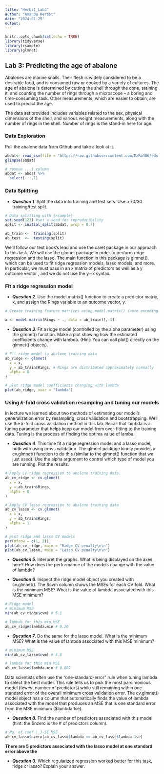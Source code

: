 ```yaml
---
title: "Herbst_Lab3"
author: "Amanda Herbst"
date: "2024-01-25"
output: 
---
```


```r
knitr::opts_chunk$set(echo = TRUE)
library(tidyverse)
library(rsample)
library(glmnet)
```

## Lab 3: Predicting the age of abalone

Abalones are marine snails. Their flesh is widely considered to be a desirable food, and is consumed raw or cooked by a variety of cultures. The age of abalone is determined by cutting the shell through the cone, staining it, and counting the number of rings through a microscope -- a boring and time-consuming task. Other measurements, which are easier to obtain, are used to predict the age.

The data set provided includes variables related to the sex, physical dimensions of the shell, and various weight measurements, along with the number of rings in the shell. Number of rings is the stand-in here for age.

### Data Exploration

Pull the abalone data from Github and take a look at it.

```r
abdat<- read_csv(file = "https://raw.githubusercontent.com/MaRo406/eds-232-machine-learning/main/data/abalone-data.csv")
glimpse(abdat)

# remove ...1 column
abdat <- abdat %>% 
  select(-...1)
```

### Data Splitting

-   ***Question 1***. Split the data into training and test sets. Use a 70/30 training/test split.

```r
# Data splitting with {rsample} 
set.seed(123) #set a seed for reproducibility
split <- initial_split(abdat, prop = 0.7)

ab_train <-  training(split)
ab_test  <-  testing(split)
```


We'll follow our text book's lead and use the caret package in our approach to this task. We will use the glmnet package in order to perform ridge regression and the lasso. The main function in this package is glmnet(), which can be used to fit ridge regression models, lasso models, and more. In particular, we must pass in an x matrix of predictors as well as a y outcome vector , and we do not use the y∼x syntax.

### Fit a ridge regression model

-   ***Question 2***. Use the model.matrix() function to create a predictor matrix, x, and assign the Rings variable to an outcome vector, y.

```r
# Create training feature matrices using model.matrix() (auto encoding of categorical variables)

x <- model.matrix(Rings ~ ., data = ab_train)[,-1]
```


-   ***Question 3***. Fit a ridge model (controlled by the alpha parameter) using the glmnet() function. Make a plot showing how the estimated coefficients change with lambda. (Hint: You can call plot() directly on the glmnet() objects).
```r
# Fit ridge model to abalone training data
ab_ridge <- glmnet(
  x = x,
  y = ab_train$Rings, # Rings are distributed approximately normally
  alpha = 0
)

# plot ridge model coefficients changing with lambda
plot(ab_ridge, xvar = "lambda") 
```


### Using *k*-fold cross validation resampling and tuning our models

In lecture we learned about two methods of estimating our model's generalization error by resampling, cross validation and bootstrapping. We'll use the *k*-fold cross validation method in this lab. Recall that lambda is a tuning parameter that helps keep our model from over-fitting to the training data. Tuning is the process of finding the optima value of lamba.

-   ***Question 4***. This time fit a ridge regression model and a lasso model, both with using cross validation. The glmnet package kindly provides a cv.glmnet() function to do this (similar to the glmnet() function that we just used). Use the alpha argument to control which type of model you are running. Plot the results.

```r
# Apply CV ridge regression to abolone training data.
ab_cv_ridge <- cv.glmnet(
  x = x,
  y = ab_train$Rings,
  alpha = 0
)

# Apply CV lasso regression to abalone training data
ab_cv_lasso <- cv.glmnet(
  x = x,
  y = ab_train$Rings,
  alpha = 1
)

# plot ridge and lasso CV models
par(mfrow = c(1, 2))
plot(ab_cv_ridge, main = "Ridge CV penalty\n\n")
plot(ab_cv_lasso, main = "Lasso CV penalty\n\n")
```


-   ***Question 5***. Interpret the graphs. What is being displayed on the axes here? How does the performance of the models change with the value of lambda?



-   ***Question 6***. Inspect the ridge model object you created with cv.glmnet(). The \$cvm column shows the MSEs for each CV fold. What is the minimum MSE? What is the value of lambda associated with this MSE minimum?

```r
# Ridge model
# minimum MSE
min(ab_cv_ridge$cvm) # 5.1

# lambda for this min MSE
ab_cv_ridge$lambda.min # 0.20
```


-   ***Question 7***. Do the same for the lasso model. What is the minimum MSE? What is the value of lambda associated with this MSE minimum?

```r
# minimum MSE
min(ab_cv_lasso$cvm) # 4.8

# lambda for this min MSE
ab_cv_lasso$lambda.min # 0.002
```


Data scientists often use the "one-standard-error" rule when tuning lambda to select the best model. This rule tells us to pick the most parsimonious model (fewest number of predictors) while still remaining within one standard error of the overall minimum cross validation error. The cv.glmnet() model object has a column that automatically finds the value of lambda associated with the model that produces an MSE that is one standard error from the MSE minimum (\$lambda.1se).

-   ***Question 8.*** Find the number of predictors associated with this model (hint: the \$nzero is the \# of predictors column).

```r
# No. of coef | 1-SE MSE
ab_cv_lasso$nzero[ab_cv_lasso$lambda == ab_cv_lasso$lambda.1se]
```
**There are 5 predictors associated with the lasso model at one standard error above the **

-   ***Question 9*****.** Which regularized regression worked better for this task, ridge or lasso? Explain your answer.


